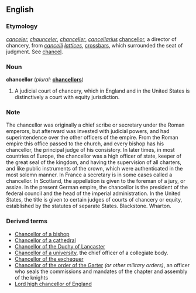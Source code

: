 ==English==

{{webster}}

===Etymology===
{{OE.}} ''[[canceler]], [[chaunceler]]'', {{F.}} ''[[chancelier]]'', {{LL.}} ''[[cancellarius]]'' [[chancellor]], a director of chancery, from {{L.}} ''[[cancelli]] [[lattices]]'', [[crossbar]]s, which surrounded the seat of judgment. See [[chancel]].

===Noun===
'''chancellor'''  (''plural:'' '''[[chancellors]]''')
# A judicial court of chancery, which in England and in the United States is distinctively a court with equity jurisdiction.

===Note===
The chancellor was originally a chief scribe or secretary under the Roman emperors, but afterward was invested with judicial powers, and had superintendence over the other officers of the empire. From the Roman empire this office passed to the church, and every bishop has his chancellor, the principal judge of his consistory. In later times, in most countries of Europe, the chancellor was a high officer of state, keeper of the great seal of the kingdom, and having the supervision of all charters, and like public instruments of the crown, which were authenticated in the most solemn manner. In France a secretary is in some cases called a chancellor. In Scotland, the appellation is given to the foreman of a jury, or assize. In the present German empire, the chancellor is the president of the federal council and the head of the imperial administration. In the United States, the title is given to certain judges of courts of chancery or equity, established by the statutes of separate States. Blackstone. Wharton. 

===Derived terms===
*[[Chancellor of a bishop]] <!--, ∨ of a diocese (R. C. Ch. & ch. of Eng.), a law officer appointed to hold the bishop's court in his diocese, and to assist him in matter of ecclesiastical law. -->
*[[Chancellor of a cathedral]] <!--, one of the four chief dignitaries of the cathedrals of the old foundation, and an officer whose duties are chiefly educational, with special reference to the cultivation of theology. -->
*[[Chancellor of the Duchy of Lancaster]] <!--, an officer before whom, or his deputy, the court of the duchy chamber of Lancaster is held. This is a special jurisdiction. -->
*[[Chancellor of a university]], the chief officer of a collegiate body. <!--In Oxford, he is elected for life; in Cambridge, for a term of years; and his office is honorary, the chief duties of it devolving on the vice chancellor. -->
*[[Chancellor of the exchequer]] <!--, a member of the British cabinet upon whom devolves the charge of the public income and expenditure as the highest finance minister of the government. -->
*[[Chancellor of the order of the Garter]] ''(or other military orders)'', an officer who seals the commissions and mandates of the chapter and assembly of the knights <!--, keeps the register of their proceedings, and delivers their acts under the seal of their order. -->
*[[Lord high chancellor of England]]  <!--, the presiding judge in the court of chancery, the highest judicial officer of the crown, and the first lay person of the state after the blood royal. He is created chancellor by the delivery into his custody of the great seal, of which he becomes keeper. He is privy counselor by his office, and prolocutor of the House of Lords by prescription. -->